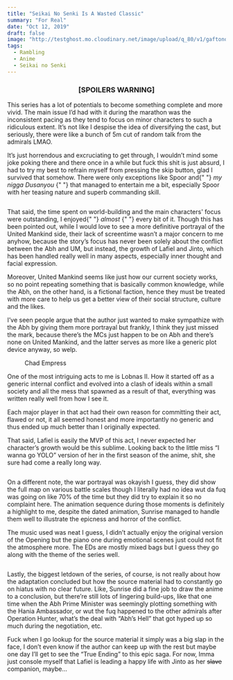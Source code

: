 ```yaml
---
title: "Seikai No Senki Is A Wasted Classic"
summary: "For Real"
date: "Oct 12, 2019"
draft: false
image: "http://testghost.mo.cloudinary.net/image/upload/q_80/v1/gaftonosh/2021/10/2019-10-21-12_33_30-Greenshot-1.webp"
tags:
  - Rambling
  - Anime
  - Seikai no Senki
---
```


<div className="richtext pb-8">
  <center>
    <h3>
      <b>[SPOILERS WARNING]</b>
    </h3>
  </center>
  <p>
    This series has a lot of potentials to become something complete and more
    vivid. The main issue I’d had with it during the marathon was the
    inconsistent pacing as they tend to focus on minor characters to such a
    ridiculous extent. It’s not like I despise the idea of diversifying the
    cast, but seriously, there were like a bunch of 5m cut of random talk from
    the admirals LMAO.
  </p>
  <p>
    It’s just horrendous and excruciating to get through, I wouldn’t mind some
    joke poking there and there once in a while but fuck this shit is just
    absurd, I had to try my best to refrain myself from pressing the skip
    button, glad I survived that somehow. There were only exceptions like Spoor
    and{" "}
    <em>
      <em>my nigga Dusanyou</em>
    </em>{" "}
    that managed to entertain me a bit, especially Spoor with her teasing nature
    and superb commanding skill.
  </p>
  <figure className="kg-card kg-width-wide kg-gallery-card">
    <div className="kg-gallery-container">
      <div className="kg-gallery-row">
        <div className="kg-gallery-image">
          <img
            src="http://testghost.mo.cloudinary.net/image/upload/q_80/v1/gaftonosh/2021/10/2019-10-20-22_30_53-greenshot.webp"
            alt=""
            height={570}
            loading="lazy"
            width={1014}
            className="hoverZoomLink"
          />
        </div>
        <div className="kg-gallery-image">
          <img
            src="http://testghost.mo.cloudinary.net/image/upload/q_80/v1/gaftonosh/2021/10/meme_04.webp"
            alt=""
            height={475}
            loading="lazy"
            width={634}
            className="hoverZoomLink"
          />
        </div>
      </div>
    </div>
  </figure>
  <p>
    That said, the time spent on world-building and the main characters' focus
    were outstanding, I enjoyed{" "}
    <em>
      <em>almost</em>
    </em>{" "}
    every bit of it. Though this has been pointed out, while I would love to see
    a more definitive portrayal of the United Mankind side, their lack of
    screentime wasn’t a major concern to me anyhow, because the story’s focus
    has never been solely about the conflict between the Abh and UM, but
    instead, the growth of Lafiel and Jinto, which has been handled really well
    in many aspects, especially inner thought and facial expression.
  </p>
  <p>
    Moreover, United Mankind seems like just how our current society works, so
    no point repeating something that is basically common knowledge, while the
    Abh, on the other hand, is a fictional faction, hence they must be treated
    with more care to help us get a better view of their social structure,
    culture and the likes.
  </p>
  <p>
    I’ve seen people argue that the author just wanted to make sympathize with
    the Abh by giving them more portrayal but frankly, I think they just missed
    the mark, because there’s the MCs just happen to be on Abh and there’s none
    on United Mankind, and the latter serves as more like a generic plot device
    anyway, so welp.
  </p>
  <figure className="kg-card kg-width-wide kg-image-card kg-card-hascaption">
    <img
      src="http://testghost.mo.cloudinary.net/image/upload/q_80/v1/gaftonosh/2021/10/image-49.webp"
      alt=""
      height={478}
      loading="lazy"
      width={706}
      className="kg-image hoverZoomLink"
    />
    <figcaption>Chad Empress</figcaption>
  </figure>
  <p>
    One of the most intriguing acts to me is Lobnas II. How it started off as a
    generic internal conflict and evolved into a clash of ideals within a small
    society and all the mess that spawned as a result of that, everything was
    written really well from how I see it.
  </p>
  <p>
    Each major player in that act had their own reason for committing their act,
    flawed or not, it all seemed honest and more importantly no generic and thus
    ended up much better than I originally expected.
  </p>
  <p>
    That said, Lafiel is easily the MVP of this act, I never expected her
    character’s growth would be this sublime. Looking back to the little miss “I
    wanna go YOLO” version of her in the first season of the anime, shit, she
    sure had come a really long way.
  </p>
  <figure className="kg-card kg-width-wide kg-gallery-card">
    <div className="kg-gallery-container">
      <div className="kg-gallery-row">
        <div className="kg-gallery-image">
          <img
            src="http://testghost.mo.cloudinary.net/image/upload/q_80/v1/gaftonosh/2021/10/2019-10-20-01_18_50-greenshot.webp"
            alt=""
            height={576}
            loading="lazy"
            width={1024}
            className="hoverZoomLink"
          />
        </div>
        <div className="kg-gallery-image">
          <img
            src="http://testghost.mo.cloudinary.net/image/upload/q_80/v1/gaftonosh/2021/10/2020-04-25-23_23_47-photos.webp"
            alt=""
            height={480}
            loading="lazy"
            width={715}
            className="hoverZoomLink"
          />
        </div>
      </div>
    </div>
  </figure>
  <p>
    On a different note, the war portrayal was okayish I guess, they did show
    the full map on various battle scales though I literally had no idea wut da
    fuq was going on like 70% of the time but they did try to explain it so no
    complaint here. The animation sequence during those moments is definitely a
    highlight to me, despite the dated animation, Sunrise managed to handle them
    well to illustrate the epicness and horror of the conflict.
  </p>
  <p>
    The music used was neat I guess, I didn’t actually enjoy the original
    version of the Opening but the piano one during emotional scenes just could
    not fit the atmosphere more. The EDs are mostly mixed bags but I guess they
    go along with the theme of the series well.
  </p>
  <figure className="kg-card kg-width-wide kg-gallery-card">
    <div className="kg-gallery-container">
      <div className="kg-gallery-row">
        <div className="kg-gallery-image">
          <img
            src="http://testghost.mo.cloudinary.net/image/upload/q_80/v1/gaftonosh/2021/10/2019-10-21-12_33_30-Greenshot-1.webp"
            alt=""
            height={1069}
            loading="lazy"
            width={1901}
            className="hoverZoomLink"
          />
        </div>
        <div className="kg-gallery-image">
          <img
            src="http://testghost.mo.cloudinary.net/image/upload/q_80/v1/gaftonosh/2021/10/11.-crest-of-the-stars-seikai-no-monshou-dvd-480p-hi10p-aac-ac3-dual-audiokuchikirukia-8.m4v.00_19_25_45.still001-1.webp"
            alt=""
            height={478}
            loading="lazy"
            width={702}
            className="hoverZoomLink"
          />
        </div>
      </div>
    </div>
  </figure>
  <p>
    Lastly, the biggest letdown of the series, of course, is not really about
    how the adaptation concluded but how the source material had to constantly
    go on hiatus with no clear future. Like, Sunrise did a fine job to draw the
    anime to a conclusion, but there’re still lots of lingering build-ups, like
    that one time when the Abh Prime Minister was seemingly plotting something
    with the Hania Ambassador, or wut the fuq happened to the other admirals
    after Operation Hunter, what’s the deal with “Abh’s Hell” that got hyped up
    so much during the negotiation, etc.
  </p>
  <p>
    Fuck when I go lookup for the source material it simply was a big slap in
    the face, I don’t even know if the author can keep up with the rest but
    maybe one day I’ll get to see the “True Ending” to this epic saga. For now,
    Imma just console myself that Lafiel is leading a happy life with Jinto as
    her <s>slave</s> companion, maybe…
  </p>
  <figure className="kg-card kg-width-wide kg-image-card">
    <img
      src="http://testghost.mo.cloudinary.net/image/upload/q_80/v1/gaftonosh/2021/10/farewell-lafiel-1.webp"
      alt=""
      height={450}
      loading="lazy"
      width={800}
      className="kg-image hoverZoomLink"
    />
  </figure>
</div>
